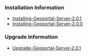==='''Installation Information'''===

* [[Installing-Geoportal-Server-2.0.1]]
* [[Installing-Geoportal-Server-2.0.0]]

==='''Upgrade Information'''===
* [[Upgrade-Geoportal-Server-2.0.1]]